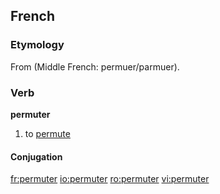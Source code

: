==French==

===Etymology===
From {{etyl|la|fr}} {{term|permuto|permūtō|transform; exchange|lang=la}} (Middle French: permuer/parmuer).

===Verb===
'''permuter'''

# to [[permute]]

====Conjugation====
{{fr-conj-er|permut|avoir}}

[[fr:permuter]]
[[io:permuter]]
[[ro:permuter]]
[[vi:permuter]]